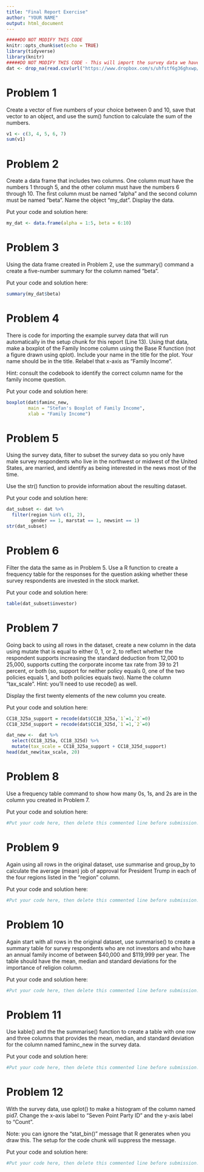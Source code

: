```yaml
---
title: "Final Report Exercise"
author: "YOUR NAME"
output: html_document
---
```


```r
#####DO NOT MODIFY THIS CODE
knitr::opts_chunk$set(echo = TRUE)
library(tidyverse)
library(knitr)
#####DO NOT MODIFY THIS CODE - This will import the survey data we have been working with in this course.
dat <- drop_na(read.csv(url("https://www.dropbox.com/s/uhfstf6g36ghxwp/cces_sample_coursera.csv?raw=1")))
```

# Problem 1 

Create a vector of five numbers of your choice between 0 and 10, save that vector to an object, and use the sum() function to calculate the sum of the numbers.

```r
v1 <- c(3, 4, 5, 6, 7)
sum(v1)
```

# Problem 2

Create a data frame that includes two columns. One column must have the numbers 1 through 5, and the other column must have the numbers 6 through 10. The first column must be named "alpha" and the second column must be named "beta". Name the object "my_dat". Display the data.

Put your code and solution here:

```r
my_dat <- data.frame(alpha = 1:5, beta = 6:10)
```

# Problem 3 

Using the data frame created in Problem 2, use the summary() command a create a five-number summary for the column named "beta".

Put your code and solution here:

```r
summary(my_dat$beta)
```

# Problem 4

There is code for importing the example survey data that will run automatically in the setup chunk for this report (Line 13). Using that data, make a boxplot of the Family Income column using the Base R function (not a figure drawn using qplot). Include your name in the title for the plot. Your name should be in the title. Relabel that x-axis as "Family Income".

Hint: consult the codebook to identify the correct column name for the family income question.

Put your code and solution here:

```r
boxplot(dat$faminc_new, 
        main = "Stefan's Boxplot of Family Income", 
        xlab = "Family Income")
```

# Problem 5

Using the survey data, filter to subset the survey data so you only have male survey respondents who live in the northwest or midwest of the United States, are married, and identify as being interested in the news most of the time. 

Use the str() function to provide information about the resulting dataset.

Put your code and solution here:
 
```r
dat_subset <- dat %>% 
  filter(region %in% c(1, 2),
         gender == 1, marstat == 1, newsint == 1)
str(dat_subset)
```

# Problem 6

Filter the data the same as in Problem 5. Use a R function to create a frequency table for the responses for the question asking whether these survey respondents are invested in the stock market. 

Put your code and solution here:

```r
table(dat_subset$investor)
``` 

# Problem 7

Going back to using all rows in the dataset, create a new column in the data using mutate that is equal to either 0, 1, or 2, to reflect whether the respondent supports increasing the standard deduction from 12,000 to 25,000, supports cutting the corporate income tax rate from 39 to 21 percent, or both (so, support for neither policy equals 0, one of the two policies equals 1, and both policies equals two). Name the column "tax_scale". Hint: you'll need to use recode() as well.
 
Display the first twenty elements of the new column you create.

Put your code and solution here:

```r
CC18_325a_support = recode(dat$CC18_325a,`1`=1,`2`=0)
CC18_325d_support = recode(dat$CC18_325d,`1`=1,`2`=0)

dat_new <-  dat %>% 
  select(CC18_325a, CC18_325d) %>% 
  mutate(tax_scale = CC18_325a_support + CC18_325d_support)
head(dat_new$tax_scale, 20)
```

# Problem 8

Use a frequency table command to show how many 0s, 1s, and 2s are in the column you created in Problem 7.

Put your code and solution here:

```r
#Put your code here, then delete this commented line before submission. Don't modify the setup code for this chunk - you want your code and output to both display.
```

# Problem 9

Again using all rows in the original dataset, use summarise and group_by to calculate the average (mean) job of approval for President Trump in each of the four regions listed in the "region" column.

Put your code and solution here:
 
```r
#Put your code here, then delete this commented line before submission. Don't modify the setup code for this chunk - you want your code and output to both display.
```
 
# Problem 10

Again start with all rows in the original dataset, use summarise() to create a summary table for survey respondents who  are not investors and who have an annual family income of between $40,000 and $119,999 per year. The table should have the mean, median and standard deviations for the importance of religion column.

Put your code and solution here:

```r
#Put your code here, then delete this commented line before submission. Don't modify the setup code for this chunk - you want your code and output to both display.
```

# Problem 11

Use kable() and the the summarise() function to create a table with one row and three columns that provides the mean, median, and standard deviation for the column named faminc_new in the survey data.

Put your code and solution here:

```r
#Put your code here, then delete this commented line before submission. Don't modify the setup code for this chunk - you want your code and output to both display.
```

# Problem 12

With the survey data, use qplot() to make a histogram of the column named pid7. Change the x-axis label to "Seven Point Party ID" and the y-axis label to "Count".

Note: you can ignore the "stat_bin()" message that R generates when you draw this. The setup for the code chunk will suppress the message.

Put your code and solution here:

```r
#Put your code here, then delete this commented line before submission. Don't modify the setup code for this chunk - you want your code and output to both display.
```